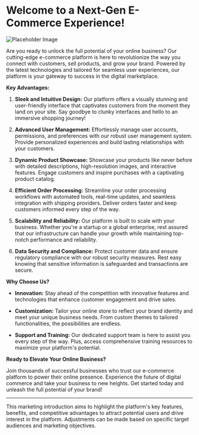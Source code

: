 
<Meta title="Getting Started/Introduction" />

# Welcome to a Next-Gen E-Commerce Experience!

![Placeholder Image](https://raw.githubusercontent.com/vivekkv178/cdn/main/ecomm-order/Thumbnail.png)

Are you ready to unlock the full potential of your online business? Our cutting-edge e-commerce platform is here to revolutionize the way you connect with customers, sell products, and grow your brand. Powered by the latest technologies and tailored for seamless user experiences, our platform is your gateway to success in the digital marketplace.

**Key Advantages:**

1. **Sleek and Intuitive Design:** Our platform offers a visually stunning and user-friendly interface that captivates customers from the moment they land on your site. Say goodbye to clunky interfaces and hello to an immersive shopping journey!

2. **Advanced User Management:** Effortlessly manage user accounts, permissions, and preferences with our robust user management system. Provide personalized experiences and build lasting relationships with your customers.

3. **Dynamic Product Showcase:** Showcase your products like never before with detailed descriptions, high-resolution images, and interactive features. Engage customers and inspire purchases with a captivating product catalog.

4. **Efficient Order Processing:** Streamline your order processing workflows with automated tools, real-time updates, and seamless integration with shipping providers. Deliver orders faster and keep customers informed every step of the way.

5. **Scalability and Reliability:** Our platform is built to scale with your business. Whether you're a startup or a global enterprise, rest assured that our infrastructure can handle your growth while maintaining top-notch performance and reliability.

6. **Data Security and Compliance:** Protect customer data and ensure regulatory compliance with our robust security measures. Rest easy knowing that sensitive information is safeguarded and transactions are secure.

**Why Choose Us?**

- **Innovation:** Stay ahead of the competition with innovative features and technologies that enhance customer engagement and drive sales.
- **Customization:** Tailor your online store to reflect your brand identity and meet your unique business needs. From custom themes to tailored functionalities, the possibilities are endless.

- **Support and Training:** Our dedicated support team is here to assist you every step of the way. Plus, access comprehensive training resources to maximize your platform's potential.

**Ready to Elevate Your Online Business?**

Join thousands of successful businesses who trust our e-commerce platform to power their online presence. Experience the future of digital commerce and take your business to new heights. Get started today and unleash the full potential of your brand!

---

This marketing introduction aims to highlight the platform's key features, benefits, and competitive advantages to attract potential users and drive interest in the platform. Adjustments can be made based on specific target audiences and marketing objectives.
